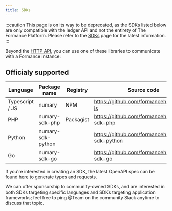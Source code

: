 ```yaml
---
title: SDKs
---
```


:::caution
This page is on its way to be deprecated, as the SDKs listed below are only compatible with the ledger API and not the entirety of The Formance Platform. Please refer to the [SDKs](/stack/sdk) page for the latest information.
:::

Beyond the [HTTP API](/api/stack/v1.0), you can use one of these libraries to communicate with a Formance instance:

## Officialy supported

| Language        | Package name      | Registry  | Source code                                 |
|-----------------|-------------------|-----------|---------------------------------------------|
| Typescript / JS | numary            | NPM       | https://github.com/formancehq/numary-js         |
| PHP             | numary-sdk-php    | Packagist | https://github.com/formancehq/numary-sdk-php    |
| Python          | numary-sdk-python |           | https://github.com/formancehq/numary-sdk-python |
| Go              | numary-sdk-go     |           | https://github.com/formancehq/numary-sdk-go     |

If you're interested in creating an SDK, the latest OpenAPI spec can be found [here](https://raw.githubusercontent.com/formancehq/ledger/release/v1.10/pkg/api/controllers/swagger.yaml) to generate types and requests.

We can offer sponsorship to community-owned SDKs, and are interested in both SDKs targeting specific languages and SDKs targeting application frameworks; feel free to ping @Team on the community Slack anytime to discuss that topic.
